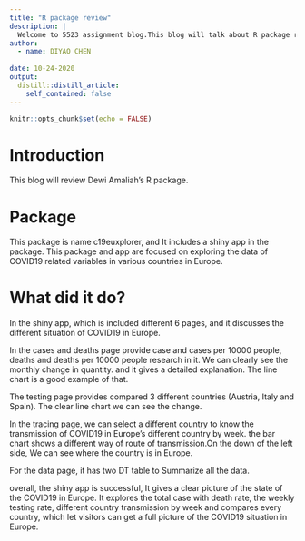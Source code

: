```yaml
---
title: "R package review"
description: |
  Welcome to 5523 assignment blog.This blog will talk about R package review.
author:
  - name: DIYAO CHEN 
    
date: 10-24-2020
output:
  distill::distill_article:
    self_contained: false
---
```


```r
knitr::opts_chunk$set(echo = FALSE)
```


# Introduction
This blog will review Dewi Amaliah's R package. 



# Package
This package is name c19euxplorer, and It includes a shiny app in the package. This package and app are focused on exploring the data of COVID19 related variables in various countries in Europe.


# What did it do?
In the shiny app, which is included different 6 pages, and it discusses the different situation of COVID19 in Europe. 

In the cases and deaths page provide case and cases per 10000 people, deaths and deaths per 10000 people research in it. We can clearly see the monthly change in quantity. and it gives a detailed explanation. The line chart is a good example of that.

The testing page provides compared 3 different countries (Austria, Italy and Spain). The clear line chart we can see the change.

In the tracing page, we can select a different country to know the transmission of COVID19 in Europe's different country by week. the bar chart shows a different way of route of transmission.On the down of the left side, 
We can see where the country is in Europe.

For the data page, it has two DT table to Summarize all the data.

overall, the shiny app is successful, It gives a clear picture of the state of the COVID19 in Europe. It explores the total case with death rate, the weekly testing rate, different country transmission by week and compares every country, which let visitors can get a full picture of the COVID19 situation in Europe.



